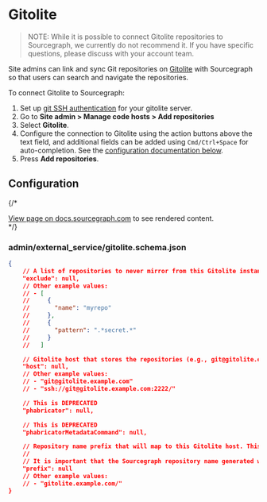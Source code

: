 # Gitolite

> NOTE: While it is possible to connect Gitolite repositories to Sourcegraph, we currently do not recommend it. If you have specific questions, please discuss with your account team.

Site admins can link and sync Git repositories on [Gitolite](https://gitolite.com) with Sourcegraph so that users can search and navigate the repositories.

To connect Gitolite to Sourcegraph:

1. Set up [git SSH authentication](/admin/repo/auth) for your gitolite server.
1. Go to **Site admin > Manage code hosts > Add repositories**
1. Select **Gitolite**.
1. Configure the connection to Gitolite using the action buttons above the text field, and additional fields can be added using `Cmd/Ctrl+Space` for auto-completion. See the [configuration documentation below](#configuration).
1. Press **Add repositories**.

## Configuration

{/* <div markdown-func=jsonschemadoc jsonschemadoc:path="admin/external_service/gitolite.schema.json">[View page on docs.sourcegraph.com](/admin/external_service/gitolite) to see rendered content.</div> */}

### admin/external_service/gitolite.schema.json

```json
{
	// A list of repositories to never mirror from this Gitolite instance. Supports excluding by exact name ({"name": "foo"}).
	"exclude": null,
	// Other example values:
	// - [
	//     {
	//       "name": "myrepo"
	//     },
	//     {
	//       "pattern": ".*secret.*"
	//     }
	//   ]

	// Gitolite host that stores the repositories (e.g., git@gitolite.example.com, ssh://git@gitolite.example.com:2222/).
	"host": null,
	// Other example values:
	// - "git@gitolite.example.com"
	// - "ssh://git@gitolite.example.com:2222/"

	// This is DEPRECATED
	"phabricator": null,

	// This is DEPRECATED
	"phabricatorMetadataCommand": null,

	// Repository name prefix that will map to this Gitolite host. This should likely end with a trailing slash. E.g., "gitolite.example.com/".
	//
	// It is important that the Sourcegraph repository name generated with this prefix be unique to this code host. If different code hosts generate repository names that collide, Sourcegraph's behavior is undefined.
	"prefix": null
	// Other example values:
	// - "gitolite.example.com/"
}
```

